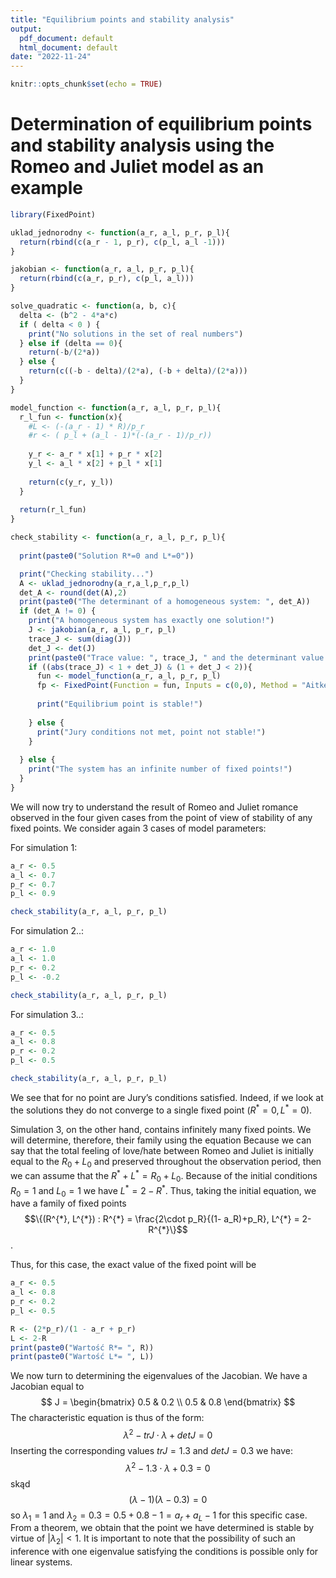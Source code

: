 ```yaml
---
title: "Equilibrium points and stability analysis"
output:
  pdf_document: default
  html_document: default
date: "2022-11-24"
---
```


```r
knitr::opts_chunk$set(echo = TRUE)
```

# Determination of equilibrium points and stability analysis using the Romeo and Juliet model as an example
```r
library(FixedPoint)

uklad_jednorodny <- function(a_r, a_l, p_r, p_l){
  return(rbind(c(a_r - 1, p_r), c(p_l, a_l -1)))
}

jakobian <- function(a_r, a_l, p_r, p_l){
  return(rbind(c(a_r, p_r), c(p_l, a_l)))
}

solve_quadratic <- function(a, b, c){
  delta <- (b^2 - 4*a*c) 
  if ( delta < 0 ) {
    print("No solutions in the set of real numbers")
  } else if (delta == 0){
    return(-b/(2*a))
  } else {
    return(c((-b - delta)/(2*a), (-b + delta)/(2*a)))
  }
}

model_function <- function(a_r, a_l, p_r, p_l){
  r_l_fun <- function(x){
    #L <- (-(a_r - 1) * R)/p_r
    #r <- ( p_l + (a_l - 1)*(-(a_r - 1)/p_r))
    
    y_r <- a_r * x[1] + p_r * x[2]
    y_l <- a_l * x[2] + p_l * x[1]
    
    return(c(y_r, y_l))
  }
  
  return(r_l_fun)
}

check_stability <- function(a_r, a_l, p_r, p_l){
 
  print(paste0("Solution R*=0 and L*=0"))

  print("Checking stability...")      
  A <- uklad_jednorodny(a_r,a_l,p_r,p_l)
  det_A <- round(det(A),2)
  print(paste0("The determinant of a homogeneous system: ", det_A))
  if (det_A != 0) {
    print("A homogeneous system has exactly one solution!")
    J <- jakobian(a_r, a_l, p_r, p_l)
    trace_J <- sum(diag(J))
    det_J <- det(J)
    print(paste0("Trace value: ", trace_J, " and the determinant value: ", det_J))
    if ((abs(trace_J) < 1 + det_J) & (1 + det_J < 2)){
      fun <- model_function(a_r, a_l, p_r, p_l)
      fp <- FixedPoint(Function = fun, Inputs = c(0,0), Method = "Aitken", Dampening = 0.5)
      
      print("Equilibrium point is stable!")
      
    } else {
      print("Jury conditions not met, point not stable!")
    }
    
  } else {
    print("The system has an infinite number of fixed points!")
  }
}
```
We will now try to understand the result of Romeo and Juliet romance observed in the four given cases from the point of view of stability of any fixed points. We consider again 3 cases of model parameters:
\begin{enumerate}
  \item $R_0 = L_0 = 1, a_r = 0.5, a_L = 0.7, p_r = 0.7, p_L = 0.9$  
  \item $R_0 = L_0 = 1, a_r = 1.0, a_L = 1.0, p_r = 0.2, p_L = -0.2$
  \item $R_0 = L_0 = 1, a_r = 0.5, a_L = 0.8, p_r = 0.2, p_L = 0.5$
\end{enumerate}

For simulation 1:  
```r
a_r <- 0.5
a_l <- 0.7
p_r <- 0.7
p_l <- 0.9

check_stability(a_r, a_l, p_r, p_l)
```

For simulation 2..:
```r
a_r <- 1.0
a_l <- 1.0
p_r <- 0.2
p_l <- -0.2

check_stability(a_r, a_l, p_r, p_l)
```

For simulation 3..:
```r
a_r <- 0.5
a_l <- 0.8
p_r <- 0.2
p_l <- 0.5

check_stability(a_r, a_l, p_r, p_l)
```

We see that for no point are Jury's conditions satisfied. Indeed, if we look at the solutions they do not converge to a single fixed point ($R^{*}=0,L^{*}=0$).

Simulation 3, on the other hand, contains infinitely many fixed points. We will determine, therefore, their family using the equation
\begin{align*}
(a_r - 1)\cdot R^{*} + p_R\cdot L^{*} = 0 \\
(a_L - 1)\cdot L^{*} + p_L\cdot R^{*} = 0
\end{align*}
Because we can say that the total feeling of love/hate
between Romeo and Juliet is initially equal to the $R_0 + L_0$ and preserved throughout the observation period, then we can assume that the $R^{*} + L^{*} = R_0 + L_0$. Because of the initial conditions $R_0 = 1$ and $L_0=1$ we have
$L^{*} = 2 - R^{*}$. Thus, taking the initial equation, we have a family of fixed points 
$$\{(R^{*}, L^{*}) : R^{*} = \frac{2\cdot p_R}{(1- a_R)+p_R}, L^{*} = 2-R^{*}\}$$.


Thus, for this case, the exact value of the fixed point will be
```r
a_r <- 0.5
a_l <- 0.8
p_r <- 0.2
p_l <- 0.5

R <- (2*p_r)/(1 - a_r + p_r)
L <- 2-R
print(paste0("Wartość R*= ", R))
print(paste0("Wartość L*= ", L))
```

We now turn to determining the eigenvalues of the Jacobian. We have a Jacobian equal to
$$
J = \begin{bmatrix}
0.5 & 0.2 \\
0.5 & 0.8 
\end{bmatrix}
$$
The characteristic equation is thus of the form:
$$
\lambda^2 - trJ \cdot \lambda + detJ = 0
$$
Inserting the corresponding values $trJ = 1.3$ and $detJ = 0.3$ we have:
$$\lambda^2 - 1.3\cdot\lambda + 0.3 = 0$$
skąd 
$$(\lambda-1)(\lambda-0.3) = 0$$
so $\lambda_1 = 1$ and $\lambda_2 = 0.3 = 0.5 + 0.8 - 1 = a_r + a_L - 1$ for this specific case.
From a theorem, we obtain that the point we have determined is stable by virtue of $|\lambda_2| < 1$. It is important to note that the possibility of such an inference with one eigenvalue satisfying the conditions is possible only for linear systems.

